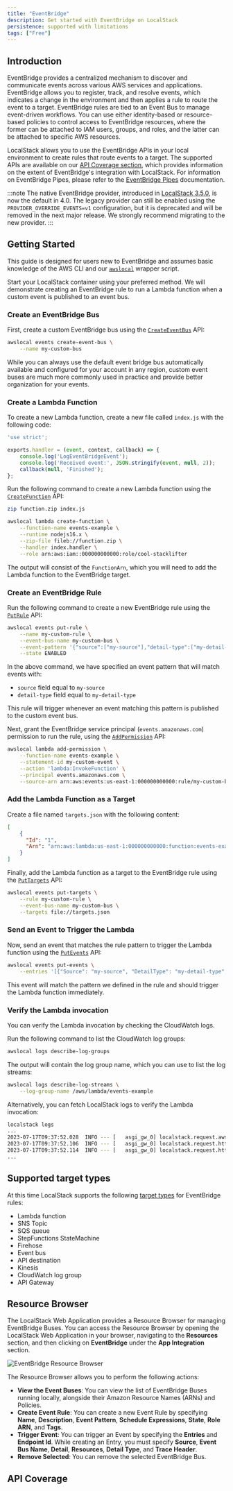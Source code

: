 ```yaml
---
title: "EventBridge"
description: Get started with EventBridge on LocalStack
persistence: supported with limitations
tags: ["Free"]
---
```



## Introduction

EventBridge provides a centralized mechanism to discover and communicate events across various AWS services and applications.
EventBridge allows you to register, track, and resolve events, which indicates a change in the environment and then applies a rule to route the event to a target.
EventBridge rules are tied to an Event Bus to manage event-driven workflows.
You can use either identity-based or resource-based policies to control access to EventBridge resources, where the former can be attached to IAM users, groups, and roles, and the latter can be attached to specific AWS resources.

LocalStack allows you to use the EventBridge APIs in your local environment to create rules that route events to a target.
The supported APIs are available on our [API Coverage section](#api-coverage), which provides information on the extent of EventBridge's integration with LocalStack.
For information on EventBridge Pipes, please refer to the [EventBridge Pipes](/aws/services/pipes/) documentation.

:::note
The native EventBridge provider, introduced in [LocalStack 3.5.0](https://discuss.localstack.cloud/t/localstack-release-v3-5-0/947), is now the default in 4.0. The legacy provider can still be enabled using the `PROVIDER_OVERRIDE_EVENTS=v1` configuration, but it is deprecated and will be removed in the next major release. We strongly recommend migrating to the new provider.
:::

## Getting Started

This guide is designed for users new to EventBridge and assumes basic knowledge of the AWS CLI and our [`awslocal`](https://github.com/localstack/awscli-local) wrapper script.

Start your LocalStack container using your preferred method.
We will demonstrate creating an EventBridge rule to run a Lambda function when a custom event is published to an event bus.

### Create an EventBridge Bus

First, create a custom EventBridge bus using the [`CreateEventBus`](https://docs.aws.amazon.com/cli/latest/reference/events/create-event-bus.html) API:

```bash
awslocal events create-event-bus \
    --name my-custom-bus
```

While you can always use the default event bridge bus automatically available and configured for your account in any region, custom event buses are much more commonly used in practice and provide better organization for your events.

### Create a Lambda Function

To create a new Lambda function, create a new file called `index.js` with the following code:

```js showLineNumbers
'use strict';

exports.handler = (event, context, callback) => {
    console.log('LogEventBridgeEvent');
    console.log('Received event:', JSON.stringify(event, null, 2));
    callback(null, 'Finished');
};
```

Run the following command to create a new Lambda function using the [`CreateFunction`](https://docs.aws.amazon.com/cli/latest/reference/lambda/create-function.html) API:

```bash
zip function.zip index.js

awslocal lambda create-function \
    --function-name events-example \
    --runtime nodejs16.x \
    --zip-file fileb://function.zip \
    --handler index.handler \
    --role arn:aws:iam::000000000000:role/cool-stacklifter
```

The output will consist of the `FunctionArn`, which you will need to add the Lambda function to the EventBridge target.

### Create an EventBridge Rule

Run the following command to create a new EventBridge rule using the [`PutRule`](https://docs.aws.amazon.com/cli/latest/reference/events/put-rule.html) API:

```bash
awslocal events put-rule \
    --name my-custom-rule \
    --event-bus-name my-custom-bus \
    --event-pattern '{"source":["my-source"],"detail-type":["my-detail-type"]}' \
    --state ENABLED
```

In the above command, we have specified an event pattern that will match events with:
- `source` field equal to `my-source`
- `detail-type` field equal to `my-detail-type`

This rule will trigger whenever an event matching this pattern is published to the custom event bus.

Next, grant the EventBridge service principal (`events.amazonaws.com`) permission to run the rule, using the [`AddPermission`](https://docs.aws.amazon.com/cli/latest/reference/lambda/add-permission.html) API:

```bash
awslocal lambda add-permission \
    --function-name events-example \
    --statement-id my-custom-event \
    --action 'lambda:InvokeFunction' \
    --principal events.amazonaws.com \
    --source-arn arn:aws:events:us-east-1:000000000000:rule/my-custom-bus/my-custom-rule
```

### Add the Lambda Function as a Target

Create a file named `targets.json` with the following content:

```json
[
    {
      "Id": "1", 
      "Arn": "arn:aws:lambda:us-east-1:000000000000:function:events-example"
    }
]
```

Finally, add the Lambda function as a target to the EventBridge rule using the [`PutTargets`](https://docs.aws.amazon.com/cli/latest/reference/events/put-targets.html) API:

```bash
awslocal events put-targets \
    --rule my-custom-rule \
    --event-bus-name my-custom-bus \
    --targets file://targets.json
```

### Send an Event to Trigger the Lambda

Now, send an event that matches the rule pattern to trigger the Lambda function using the [`PutEvents`](https://docs.aws.amazon.com/cli/latest/reference/events/put-events.html) API:

```bash
awslocal events put-events \
    --entries '[{"Source": "my-source", "DetailType": "my-detail-type", "Detail": "{\"key\": \"value\"}", "EventBusName": "my-custom-bus"}]'
```

This event will match the pattern we defined in the rule and should trigger the Lambda function immediately.

### Verify the Lambda invocation

You can verify the Lambda invocation by checking the CloudWatch logs.

Run the following command to list the CloudWatch log groups:

```bash
awslocal logs describe-log-groups
```

The output will contain the log group name, which you can use to list the log streams:

```bash
awslocal logs describe-log-streams \
    --log-group-name /aws/lambda/events-example
```

Alternatively, you can fetch LocalStack logs to verify the Lambda invocation:

```bash title="Output"
localstack logs
...
2023-07-17T09:37:52.028  INFO --- [   asgi_gw_0] localstack.request.aws     : AWS lambda.Invoke => 202
2023-07-17T09:37:52.106  INFO --- [   asgi_gw_0] localstack.request.http    : POST /_localstack_lambda/97e08ac50c18930f131d9dd9744b8df4/invocations/ecb744d0-b3f2-400f-9e49-c85cf12b1e00/logs => 202
2023-07-17T09:37:52.114  INFO --- [   asgi_gw_0] localstack.request.http    : POST /_localstack_lambda/97e08ac50c18930f131d9dd9744b8df4/invocations/ecb744d0-b3f2-400f-9e49-c85cf12b1e00/response => 202
...
```

## Supported target types

At this time LocalStack supports the following [target types](https://docs.aws.amazon.com/eventbridge/latest/userguide/eb-targets.html#eb-console-targets) for EventBridge rules:

- Lambda function
- SNS Topic
- SQS queue
- StepFunctions StateMachine
- Firehose
- Event bus
- API destination
- Kinesis
- CloudWatch log group
- API Gateway

## Resource Browser

The LocalStack Web Application provides a Resource Browser for managing EventBridge Buses.
You can access the Resource Browser by opening the LocalStack Web Application in your browser, navigating to the **Resources** section, and then clicking on **EventBridge** under the **App Integration** section.

![EventBridge Resource Browser](/images/aws/eventbridge-resource-browser.png)

The Resource Browser allows you to perform the following actions:

- **View the Event Buses**: You can view the list of EventBridge Buses running locally, alongside their Amazon Resource Names (ARNs) and Policies.
- **Create Event Rule**: You can create a new Event Rule by specifying **Name**, **Description**, **Event Pattern**, **Schedule Expressions**, **State**, **Role ARN**, and **Tags**.
- **Trigger Event**: You can trigger an Event by specifying the **Entries** and **Endpoint Id**.
  While creating an Entry, you must specify **Source**, **Event Bus Name**, **Detail**, **Resources**, **Detail Type**, and **Trace Header**.
- **Remove Selected**: You can remove the selected EventBridge Bus.

## API Coverage

<FeatureCoverage service="events" client:load />
